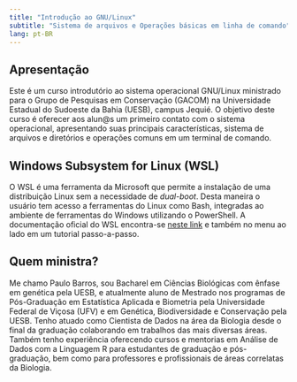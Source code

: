 ```yaml
---
title: "Introdução ao GNU/Linux"
subtitle: "Sistema de arquivos e Operações básicas em linha de comando" 
lang: pt-BR
---
```


## Apresentação {#apresentacao}

Este é um curso introdutório ao sistema operacional GNU/Linux ministrado para o Grupo de Pesquisas em Conservação (GACOM) na Universidade Estadual do Sudoeste da Bahia (UESB), campus Jequié. O objetivo deste curso é oferecer aos alun\@s um primeiro contato com o sistema operacional, apresentando suas principais características, sistema de arquivos e diretórios e operações comuns em um terminal de comando.

## Windows Subsystem for Linux (WSL)

O WSL é uma ferramenta da Microsoft que permite a instalação de uma distribuição Linux sem a necessidade de *dual-boot*. Desta maneira o usuário tem acesso a ferramentas do Linux como Bash, integradas ao ambiente de ferramentas do Windows utilizando o PowerShell. A documentação oficial do WSL encontra-se [neste link](https://docs.microsoft.com/en-us/windows/wsl/install) e também no menu ao lado em um tutorial passo-a-passo.

## Quem ministra?

Me chamo Paulo Barros, sou Bacharel em Ciências Biológicas com ênfase em genética pela UESB, e atualmente aluno de Mestrado nos programas de Pós-Graduação em Estatística Aplicada e Biometria pela Universidade Federal de Viçosa (UFV) e em Genética, Biodiversidade e Conservação pela UESB. Tenho atuado como Cientista de Dados na área da Biologia desde o final da graduação colaborando em trabalhos das mais diversas áreas. Também tenho experiência oferecendo cursos e mentorias em Análise de Dados com a Linguagem R para estudantes de graduação e pós-graduação, bem como para professores e profissionais de áreas correlatas da Biologia.
